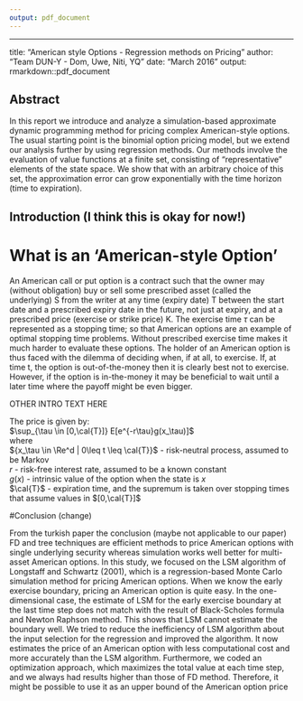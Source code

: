 ```yaml
---
output: pdf_document
---
```

---
title: "American style Options - Regression methods on Pricing"
author: "Team DUN-Y - Dom, Uwe, Niti, YQ"
date: "March 2016"
output: rmarkdown::pdf_document


## Abstract
In this report we introduce and analyze a simulation-based approximate dynamic programming method for pricing complex American-style options. The usual starting point is the binomial option pricing model, but we extend our analysis further by using regression methods. Our methods involve the evaluation of value functions at a finite set, consisting of “representative” elements of the state space. We show that with an arbitrary choice of this set, the approximation error can grow exponentially with the time horizon (time to expiration).


## Introduction (I think this is okay for now!)
# What is an 'American-style Option'
An American call or put option is a
contract such that the owner may (without obligation) buy or sell some prescribed
asset (called the underlying) S from the writer at any time (expiry date) T between the
start date and a prescribed expiry date in the future, not just at expiry, and at a
prescribed price (exercise or strike price) K. The exercise time $\tau$ can be represented as
a stopping time; so that American options are an example of optimal stopping time
problems.
Without prescribed exercise time makes it much harder to evaluate these options. The
holder of an American option is thus faced with the dilemma of deciding when, if at
all, to exercise. If, at time t, the option is out-of-the-money then it is clearly best not to
exercise. However, if the option is in-the-money it may be beneficial to wait until a
later time where the payoff might be even bigger. 

OTHER INTRO TEXT HERE

The price is given by:  
$\sup_{\tau \in [0,\cal{T}]} E[e^{-r\tau}g(x_\tau)]$  
where  
${x_\tau \in \Re^d | 0\leq t \leq \cal{T}}$ - risk-neutral process, assumed to be Markov    
$r$ - risk-free interest rate, assumed to be a known constant  
$g(x)$ - intrinsic value of the option when the state is $x$  
$\cal{T}$ - expiration time, and the supremum is taken over stopping times that assume values in $[0,\cal{T}]$



#Conclusion (change)

From the turkish paper the conclusion (maybe not applicable to our paper)
FD and tree techniques are efficient methods to price American options with single
underlying security whereas simulation works well better for multi-asset American
options. In this study, we focused on the LSM algorithm of Longstaff and Schwartz
(2001), which is a regression-based Monte Carlo simulation method for pricing American
options.
When we know the early exercise boundary, pricing an American option is quite
easy. In the one-dimensional case, the estimate of LSM for the early exercise boundary
at the last time step does not match with the result of Black-Scholes formula and
Newton Raphson method. This shows that LSM cannot estimate the boundary well.
We tried to reduce the inefficiency of LSM algorithm about the input selection for the
regression and improved the algorithm. It now estimates the price of an American
option with less computational cost and more accurately than the LSM algorithm.
Furthermore, we coded an optimization approach, which maximizes the total value at
each time step, and we always had results higher than those of FD method. Therefore,
it might be possible to use it as an upper bound of the American option price
